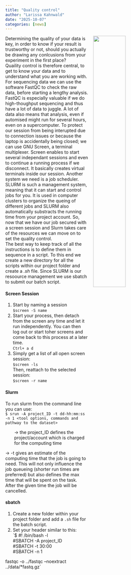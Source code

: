```yaml
---
title: "Quality control"
author: "Larissa Kahnwald"
date: "2025-10-07"
categories: [news]
---
```

![](DNA.jpg){style="float:right; width:45%; margin:0 0 1rem 1rem;"}  

Determining the quality of your data is key, in order to know if your result is trustworthy or not, should you actually be drawing any conlcusions from your experiment in the first place?  
Quaility control is therefore central, to get to know your data and to understand what you are working with. For sequencing data we can use the software FastQC to check the raw data, before starting a lengthy analysis.  
FastQC is especially valuable if we do high-thoughput sequencing and thus have a lot of data to juggle. A lot of data also means that analysis, even if automised might run for several hours, even on a supercomputer. To protect our session from being interupted due to connection issues or because the laptop is accidentally being closed; we can use GNU Screen, a terminal multiplexer. Screen enables to start several independant sessions and even to continue a running process if we disconnect. It basically creates virtual terminals inside our session. Another system we need is a job scheduler. SLURM is such a management system, meaning that it can start and control jobs for you. It is used in computer clusters to organize the queing of different jobs and SLURM also automatically substracts the running time from your project account. So, now that we have our job secured with a screen session and Slurm takes care of the resources we can move on to set the quality control.  
The best way to keep track of all the instructions is to define them in sequence in a script. To this end we create a new directory for all the scripts within our project folder and create a *.sh* file. Since SLURM is our resoource management we use sbatch to submit our batch script.

#### Screen Session
1. Start by naming a session  
`$screen -S name` 
2. Start your process, then detach from the screen any time and let it run independently. You can then log out or start toher screens and come back to this process at a later time.  
`Ctrl+ a d`  
3. Simply get a list of all open screen session:  
`$screen -ls`  
Then, reattach to the selected session:  
`$screen -r name`  
   
#### Slurm  
To run slurm from the command line you can use:  
`$ srun -A project_ID -t dd-hh:mm:ss -n 1 <tool options, commands and pathway to the dataset>`
 <p style="margin-left:2em;"> -> the project_ID defines the project/account which is charged for the computing time  
 <p style="margin-left:2em;"> -> -t gives an estimate of the computing time that the job is going to need. This will not only influence the job queueing (shorter run times are preferred) but also defines the max time that will be spent on the task. After the given time the job will be cancelled.  
    
#### sbatch  
1. Create a new folder within your project folder and add a `.sh` file for the batch script.
2. Set your header similar to this:  
`$ #! /bin/bash -l  
#SBATCH -A project_ID  
#SBATCH -t 30:00  
#SBATCH -n 1  

fastqc -o ../fastqc --noextract ../data/*fastq.gz`  